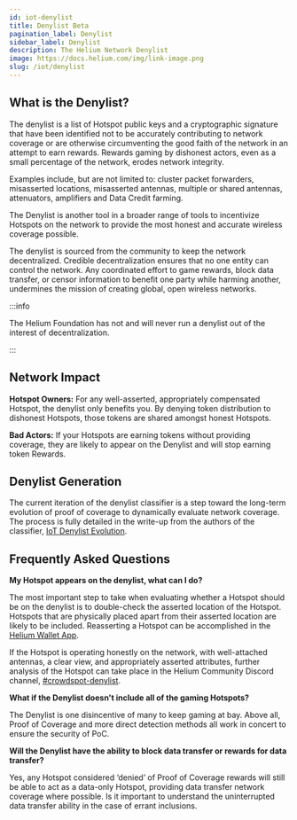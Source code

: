 ```yaml
---
id: iot-denylist
title: Denylist Beta
pagination_label: Denylist
sidebar_label: Denylist
description: The Helium Network Denylist
image: https://docs.helium.com/img/link-image.png
slug: /iot/denylist
---
```



## What is the Denylist?

The denylist is a list of Hotspot public keys and a cryptographic signature that have been
identified not to be accurately contributing to network coverage or are otherwise circumventing the
good faith of the network in an attempt to earn rewards. Rewards gaming by dishonest actors, even as
a small percentage of the network, erodes network integrity.

Examples include, but are not limited to: cluster packet forwarders, misasserted locations,
misasserted antennas, multiple or shared antennas, attenuators, amplifiers and Data Credit farming.

The Denylist is another tool in a broader range of tools to incentivize Hotspots on the network to
provide the most honest and accurate wireless coverage possible.

The denylist is sourced from the community to keep the network decentralized. Credible
decentralization ensures that no one entity can control the network. Any coordinated effort to game
rewards, block data transfer, or censor information to benefit one party while harming another,
undermines the mission of creating global, open wireless networks.

:::info

The Helium Foundation has not and will never run a denylist out of the interest of decentralization.

:::

## Network Impact

**Hotspot Owners:** For any well-asserted, appropriately compensated Hotspot, the denylist only
benefits you. By denying token distribution to dishonest Hotspots, those tokens are shared amongst
honest Hotspots.

**Bad Actors:** If your Hotspots are earning tokens without providing coverage, they are likely to
appear on the Denylist and will stop earning token Rewards.

<!-- TODO: proof of coverage oracles use the deny list -->

## Denylist Generation

The current iteration of the denylist classifier is a step toward the long-term evolution of proof
of coverage to dynamically evaluate network coverage. The process is fully detailed in the write-up
from the authors of the classifier,
[IoT Denylist Evolution](/devblog/2023/08/07/denylist-evolution).

## Frequently Asked Questions

**My Hotspot appears on the denylist, what can I do?**

The most important step to take when evaluating whether a Hotspot should be on the denylist is to
double-check the asserted location of the Hotspot. Hotspots that are physically placed apart from
their asserted location are likely to be included. Reasserting a Hotspot can be accomplished in the
[Helium Wallet App](/wallets/helium-wallet-app).

If the Hotspot is operating honestly on the network, with well-attached antennas, a clear view, and
appropriately asserted attributes, further analysis of the Hotspot can take place in the Helium
Community Discord channel,
[#crowdspot-denylist](https://discord.com/channels/404106811252408320/984427647977283674).

**What if the Denylist doesn't include all of the gaming Hotspots?**

The Denylist is one disincentive of many to keep gaming at bay. Above all, Proof of Coverage and
more direct detection methods all work in concert to ensure the security of PoC.

**Will the Denylist have the ability to block data transfer or rewards for data transfer?**

Yes, any Hotspot considered ‘denied’ of Proof of Coverage rewards will still be able to act as a
data-only Hotspot, providing data transfer network coverage where possible. Is it important to
understand the uninterrupted data transfer ability in the case of errant inclusions.
